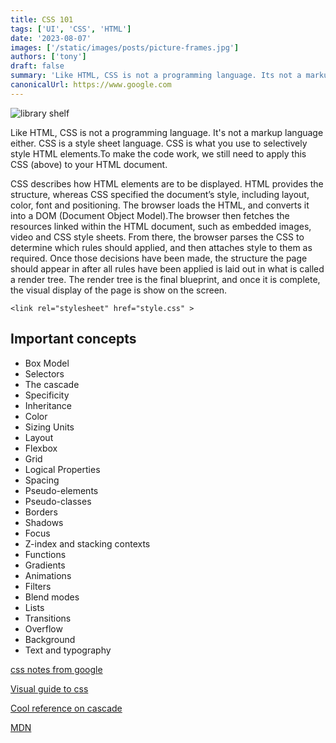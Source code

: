 ```yaml
---
title: CSS 101
tags: ['UI', 'CSS', 'HTML']
date: '2023-08-07'
images: ['/static/images/posts/picture-frames.jpg']
authors: ['tony']
draft: false
summary: 'Like HTML, CSS is not a programming language. Its not a markup language either. CSS is a style sheet language. CSS is what you use to selectively style HTML elements.To make the code work, we still need to apply this CSS (above) to your HTML document.'
canonicalUrl: https://www.google.com
---
```


<Image
  className="w-full rounded-xl"
  alt="library shelf"
  src="/static/images/posts/picture-frames.jpg"
  width={450}
  height={250}
/>

<TOCInline toc={props.toc} asDisclosure toHeading={3} />

Like HTML, CSS is not a programming language. It's not a markup language either. CSS is a style sheet language. CSS is what you use to selectively style HTML elements.To make the code work, we still need to apply this CSS (above) to your HTML document.

CSS describes how HTML elements are to be displayed. HTML provides the structure, whereas CSS specified the document’s style, including layout, color, font and positioning.
The browser loads the HTML, and converts it into a DOM (Document Object Model).The browser then fetches the resources linked within the HTML document, such as embedded images, video and CSS style sheets. From there, the browser parses the CSS to determine which rules should applied, and then attaches style to them as required. Once those decisions have been made, the structure the page should appear in after all rules have been applied is laid out in what is called a render tree. The render tree is the final blueprint, and once it is complete, the visual display of the page is show on the screen.

```
<link rel="stylesheet" href="style.css" >
```

## Important concepts

- Box Model
- Selectors
- The cascade
- Specificity
- Inheritance
- Color
- Sizing Units
- Layout
- Flexbox
- Grid
- Logical Properties
- Spacing
- Pseudo-elements
- Pseudo-classes
- Borders
- Shadows
- Focus
- Z-index and stacking contexts
- Functions
- Gradients
- Animations
- Filters
- Blend modes
- Lists
- Transitions
- Overflow
- Background
- Text and typography

[css notes from google](https://web.dev/learn/css/)

[Visual guide to css](https://cssreference.io)

[Cool reference on cascade](https://2019.wattenberger.com/blog/css-cascade)

[MDN](https://developer.mozilla.org/en-US/docs/Learn/Getting_started_with_the_web/CSS_basics)

